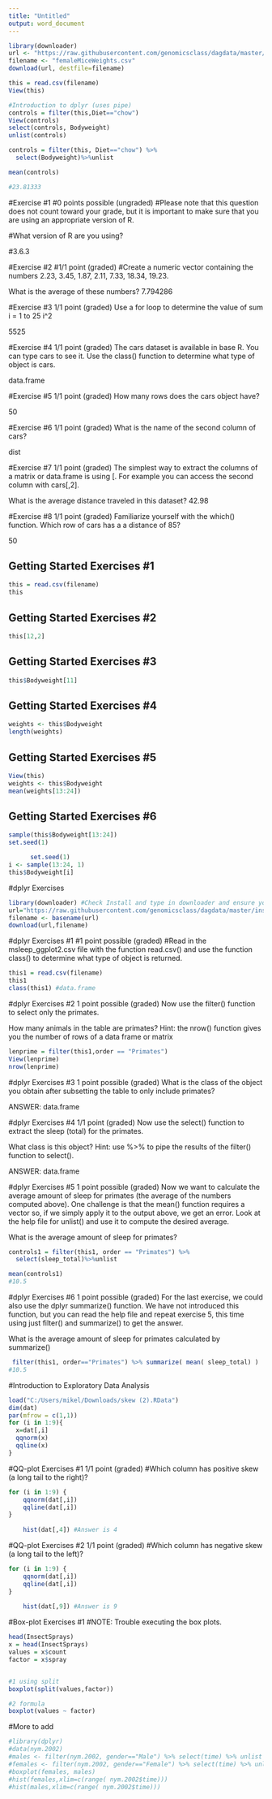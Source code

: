 ---
title: "Untitled"
output: word_document
---

```{r}
library(downloader) 
url <- "https://raw.githubusercontent.com/genomicsclass/dagdata/master/inst/extdata/femaleMiceWeights.csv"
filename <- "femaleMiceWeights.csv" 
download(url, destfile=filename)
```
```{r}
this = read.csv(filename)
View(this)

#Introduction to dplyr (uses pipe)
controls = filter(this,Diet=="chow")
View(controls)
select(controls, Bodyweight)
unlist(controls)

controls = filter(this, Diet=="chow") %>% 
  select(Bodyweight)%>%unlist

mean(controls)

#23.81333

```

#Exercise #1
#0 points possible (ungraded)
#Please note that this question does not count toward your grade, but it is important to make sure that you are using an appropriate version of R.

#What version of R are you using?

#3.6.3



#Exercise #2
#1/1 point (graded)
#Create a numeric vector containing the numbers 2.23, 3.45, 1.87, 2.11, 7.33, 18.34, 19.23.

What is the average of these numbers?
7.794286

#Exercise #3
1/1 point (graded)
Use a for loop to determine the value of sum i = 1 to 25 i^2

5525

#Exercise #4
1/1 point (graded)
The cars dataset is available in base R. You can type cars to see it. Use the class() function to determine what type of object is cars.

data.frame

#Exercise #5
1/1 point (graded)
How many rows does the cars object have?

50

#Exercise #6
1/1 point (graded)
What is the name of the second column of cars?

dist

#Exercise #7
1/1 point (graded)
The simplest way to extract the columns of a matrix or data.frame is using [. For example you can access the second column with cars[,2].

What is the average distance traveled in this dataset?
42.98

#Exercise #8
1/1 point (graded)
Familiarize yourself with the which() function. Which row of cars has a a distance of 85?

50



## Getting Started Exercises #1

```{r}
this = read.csv(filename)
this
```

##  Getting Started Exercises #2

```{r}

this[12,2]

```

##  Getting Started Exercises #3

```{r}

this$Bodyweight[11]

```


##  Getting Started Exercises #4

```{r}

weights <- this$Bodyweight
length(weights)
```



##  Getting Started Exercises #5

```{r}

View(this) 
weights <- this$Bodyweight
mean(weights[13:24])

```


##  Getting Started Exercises #6

```{r}
sample(this$Bodyweight[13:24])
set.seed(1)

```

```{r}
      set.seed(1)
i <- sample(13:24, 1)
this$Bodyweight[i]

```


#dplyr Exercises

```{r}

library(downloader) #Check Install and type in downloader and ensure you have the right Rstusio version
url="https://raw.githubusercontent.com/genomicsclass/dagdata/master/inst/extdata/msleep_ggplot2.csv"
filename <- basename(url)
download(url,filename)
```
#dplyr Exercises #1
#1 point possible (graded)
#Read in the msleep_ggplot2.csv file with the function read.csv() and use the function class() to determine what type of object is returned.
```{r}

this1 = read.csv(filename)
this1
class(this1) #data.frame
```


#dplyr Exercises #2
1 point possible (graded)
Now use the filter() function to select only the primates.

How many animals in the table are primates?
Hint: the nrow() function gives you the number of rows of a data frame or matrix


```{r}
lenprime = filter(this1,order == "Primates")
View(lenprime)
nrow(lenprime)
```


#dplyr Exercises #3
1 point possible (graded)
What is the class of the object you obtain after subsetting the table to only include primates?

ANSWER: data.frame

#dplyr Exercises #4
1/1 point (graded)
Now use the select() function to extract the sleep (total) for the primates.

What class is this object?
Hint: use %>% to pipe the results of the filter() function to select().

ANSWER: data.frame

#dplyr Exercises #5
1 point possible (graded)
Now we want to calculate the average amount of sleep for primates (the average of the numbers computed above). One challenge is that the mean() function requires a vector so, if we simply apply it to the output above, we get an error. Look at the help file for unlist() and use it to compute the desired average.

What is the average amount of sleep for primates?

```{r}
controls1 = filter(this1, order == "Primates") %>% 
  select(sleep_total)%>%unlist

mean(controls1)
#10.5

```




#dplyr Exercises #6
1 point possible (graded)
For the last exercise, we could also use the dplyr summarize() function. We have not introduced this function, but you can read the help file and repeat exercise 5, this time using just filter() and summarize() to get the answer.

What is the average amount of sleep for primates calculated by summarize()

```{r}
 filter(this1, order=="Primates") %>% summarize( mean( sleep_total) )
#10.5

```


#Introduction to Exploratory Data Analysis

```{r}

load("C:/Users/mikel/Downloads/skew (2).RData")
dim(dat)
par(mfrow = c(1,1))
for (i in 1:9){ 
  x=dat[,i]
  qqnorm(x)
  qqline(x)
}


```

#QQ-plot Exercises #1
1/1 point (graded)
#Which column has positive skew (a long tail to the right)?

```{r}
for (i in 1:9) {
    qqnorm(dat[,i])
    qqline(dat[,i])
}
    
    hist(dat[,4]) #Answer is 4 

```


#QQ-plot Exercises #2
1/1 point (graded)
#Which column has negative skew (a long tail to the left)?
```{r}

for (i in 1:9) {
    qqnorm(dat[,i])
    qqline(dat[,i])
}
    
    hist(dat[,9]) #Answer is 9

```




#Box-plot Exercises #1
#NOTE: Trouble executing the box plots. 
```{r}

head(InsectSprays)
x = head(InsectSprays)
values = x$count
factor = x$spray


#1 using split
boxplot(split(values,factor))

```

```{r}

#2 formula
boxplot(values ~ factor)

```


#More to add
```{r}
#library(dplyr)
#data(nym.2002)
#males <- filter(nym.2002, gender=="Male") %>% select(time) %>% unlist
#females <- filter(nym.2002, gender=="Female") %>% select(time) %>% unlist
#boxplot(females, males)
#hist(females,xlim=c(range( nym.2002$time)))
#hist(males,xlim=c(range( nym.2002$time)))
```


